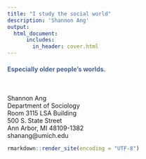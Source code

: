 ```yaml
---
title: "I study the social world" 
description: 'Shannon Ang'
output:
  html_document:    
      includes:
        in_header: cover.html
---
```


#### <span style="color:#436396">Especially older people's worlds.</span> 

</br>
<p>
Shannon Ang <br/>
Department of Sociology <br/>
Room 3115 LSA Building <br/>
500 S. State Street <br/>
Ann Arbor, MI 48109-1382 <br/>
shanang@umich.edu
</p>


```r
rmarkdown::render_site(encoding = "UTF-8")
```

